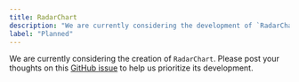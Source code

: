 ```yaml
---
title: RadarChart
description: "We are currently considering the development of `RadarChart`."
label: "Planned"
---
```


We are currently considering the creation of `RadarChart`. Please post your thoughts on this [GitHub issue](https://github.com/hirotomoyamada/yamada-ui/issues/502) to help us prioritize its development.

